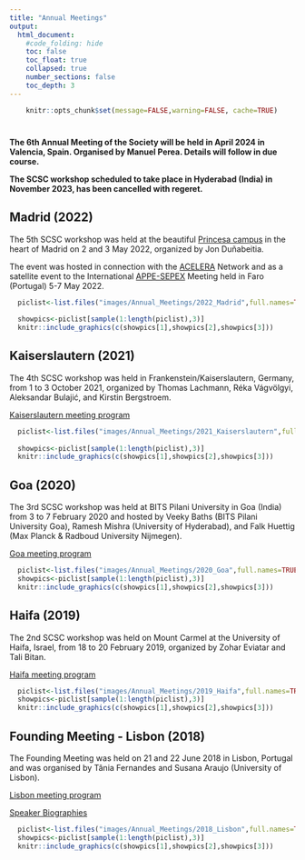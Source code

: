 ```yaml
---
title: "Annual Meetings"
output:
  html_document:
    #code_folding: hide
    toc: false
    toc_float: true
    collapsed: true
    number_sections: false
    toc_depth: 3
---
```


```{=html}
<style>
  .nav-pills>li>a:hover, .nav-pills>li>a:focus, .nav-pills>li.active>a,     .nav-pills>li.active>a:hover, .nav-pills>li.active>a:focus{
     background-color: CadetBlue; 
     }
</style>
```
<!-- https://www.angularfix.com/2021/10/how-to-change-tabset-colors-without.html -->

```r
    knitr::opts_chunk$set(message=FALSE,warning=FALSE, cache=TRUE)
```

#  {.tabset .tabset-fade .tabset-pills}

**The 6th Annual Meeting of the Society will be held in April 2024 in Valencia, Spain. Organised by Manuel Perea. Details will follow in due course.**

**The SCSC workshop scheduled to take place in Hyderabad (India) in November 2023, has been cancelled with regeret.**

## Madrid (2022)

The 5th SCSC workshop was held at the beautiful [Princesa campus](https://www.nebrija.com/la_universidad/visita-virtual/como-llegar-nebrija.php) in the heart of Madrid on 2 and 3 May 2022, organized by Jon Duñabeitia.

The event was hosted in connection with the [ACELERA](https://www.nebrija.com/investigacion-universidad/red-acelera/) Network and as a satellite event to the International [APPE-SEPEX](https://appesepexmeeting.appe.pt/) Meeting held in Faro (Portugal) 5-7 May 2022.

```r

  piclist<-list.files("images/Annual_Meetings/2022_Madrid",full.names=TRUE)
  
  showpics<-piclist[sample(1:length(piclist),3)]
  knitr::include_graphics(c(showpics[1],showpics[2],showpics[3]))
```

## Kaiserslautern (2021)

The 4th SCSC workshop was held in Frankenstein/Kaiserslautern, Germany, from 1 to 3 October 2021, organized by Thomas Lachmann, Réka Vágvölgyi, Aleksandar Bulajić, and Kirstin Bergstroem.

[Kaiserslautern meeting program](https://culturalbrain.org/wp-content/uploads/2021/11/Kaiserslautern-meeting-program.pdf)

```r

  piclist<-list.files("images/Annual_Meetings/2021_Kaiserslautern",full.names=TRUE)
  
  showpics<-piclist[sample(1:length(piclist),3)]
  knitr::include_graphics(c(showpics[1],showpics[2],showpics[3]))
```

## Goa (2020)

The 3rd SCSC workshop was held at BITS Pilani University in Goa (India) from 3 to 7 February 2020 and hosted by Veeky Baths (BITS Pilani University Goa), Ramesh Mishra (University of Hyderabad), and Falk Huettig (Max Planck & Radboud University Nijmegen).

[Goa meeting program](https://culturalbrain.org/wp-content/uploads/2021/11/Goa-meeting-program.pdf)

```r
  piclist<-list.files("images/Annual_Meetings/2020_Goa",full.names=TRUE)
  showpics<-piclist[sample(1:length(piclist),3)]
  knitr::include_graphics(c(showpics[1],showpics[2],showpics[3]))
```

## Haifa (2019)

The 2nd SCSC workshop was held on Mount Carmel at the University of Haifa, Israel, from 18 to 20 February 2019, organized by Zohar Eviatar and Tali Bitan.

[Haifa meeting program](https://culturalbrain.org/wp-content/uploads/2019/04/Program_Haifa2019_ws_SCSC.pdf)

```r
  piclist<-list.files("images/Annual_Meetings/2019_Haifa",full.names=TRUE)
  showpics<-piclist[sample(1:length(piclist),3)]
  knitr::include_graphics(c(showpics[1],showpics[2],showpics[3]))
```



## Founding Meeting - Lisbon (2018)

The Founding Meeting was held on 21 and 22 June 2018 in Lisbon, Portugal and was organised by Tânia Fernandes and Susana Araujo (University of Lisbon).

[Lisbon meeting program](https://culturalbrain.org/wp-content/uploads/2019/04/Program_IWCSC_June_2018.pdf)

[Speaker Biographies](https://culturalbrain.org/wp-content/uploads/2019/04/NotasBiogr%C3%A1ficas.pdf)

```r
  piclist<-list.files("images/Annual_Meetings/2018_Lisbon",full.names=TRUE)
  showpics<-piclist[sample(1:length(piclist),3)]
  knitr::include_graphics(c(showpics[1],showpics[2],showpics[3]))
```

